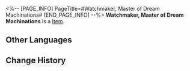 <%-- [PAGE_INFO]
PageTitle=#Watchmaker, Master of Dream Machinations#
[END_PAGE_INFO] --%>
{{Item Infobox
|id          = 81181
|image       = Item Watchmaker Master of Dream Machinations.png
|type        = 
|invCategory = 
|rarity      = 2
|effect      = 
|description = 
}}
'''Watchmaker, Master of Dream Machinations''' is a [[Item]].

==Other Languages==
{{Other Languages
|en   = Watchmaker, Master of Dream Machinations
|zhs  = 机心戏梦的钟表匠
|zht  = 機心戲夢的鐘錶匠
|ja   = 夢を弄ぶ時計屋
|ko   = 꿈을 조작하는 시계공
|es   = Relojero de maquinaciones oníricas
|fr   = L'Horloger, maître des machinations oniriques
|ru   = Часовщик сонных махинаций
|th   = Watchmaker, Master of Dream Machinations
|vi   = Thợ Đồng Hồ, Bậc Thầy Máy Móc
|de   = Uhrmacher der maschinellen Traumspiele
|id   = Watchmaker, Master of Dream Machinations
|pt   = Relojoeiro, Mestre de Maquinações de Sonhos
}}

==Change History==
{{Change History|2.0}}